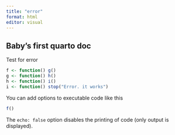 ```yaml
---
title: "error"
format: html
editor: visual
---
```


## Baby's first quarto doc

Test for error

```r
f <- function() g()
g <- function() h()
h <- function() i()
i <- function() stop("Error. it works")
```

You can add options to executable code like this

```r
f()
```

The `echo: false` option disables the printing of code (only output is displayed).
